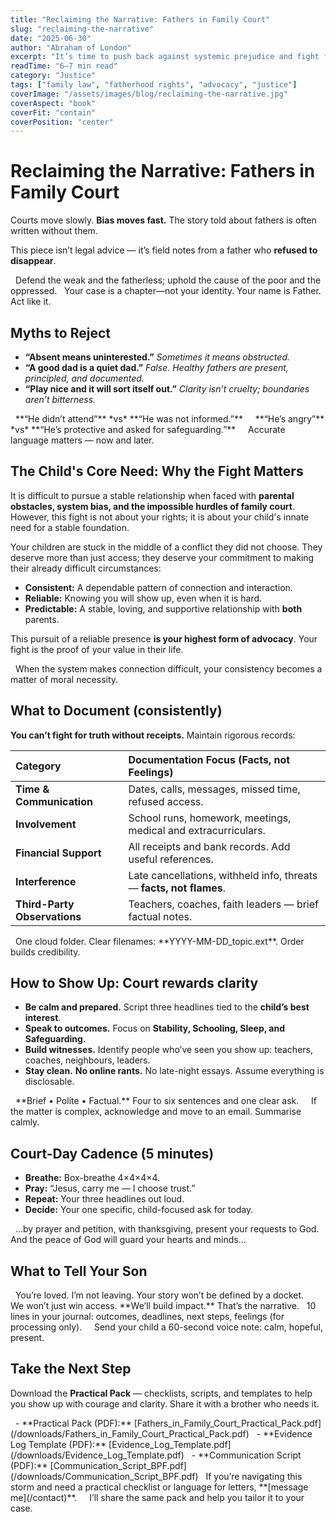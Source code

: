 ```yaml
---
title: "Reclaiming the Narrative: Fathers in Family Court"
slug: "reclaiming-the-narrative"
date: "2025-06-30"
author: "Abraham of London"
excerpt: "It’s time to push back against systemic prejudice and fight for fatherhood."
readTime: "6–7 min read"
category: "Justice"
tags: ["family law", "fatherhood rights", "advocacy", "justice"]
coverImage: "/assets/images/blog/reclaiming-the-narrative.jpg"
coverAspect: "book"
coverFit: "contain"
coverPosition: "center"
---
```


# Reclaiming the Narrative: Fathers in Family Court

Courts move slowly. **Bias moves fast.** The story told about fathers is often written without them.

This piece isn’t legal advice — it’s field notes from a father who **refused to disappear**.

<Verse cite="Psalm 82:3–4">
  Defend the weak and the fatherless; uphold the cause of the poor and the oppressed.
</Verse>

<PullLine subtle>
  Your case is a chapter—not your identity. Your name is Father. Act like it.
</PullLine>

<Rule />

## Myths to Reject

- **“Absent means uninterested.”** *Sometimes it means obstructed.*
- **“A good dad is a quiet dad.”** *False. Healthy fathers are present, principled, and documented.*
- **“Play nice and it will sort itself out.”** *Clarity isn’t cruelty; boundaries aren’t bitterness.*

<Note tone="caution" title="Watch the framing">
  **“He didn’t attend”** *vs* **“He was not informed.”**  
  **“He’s angry”** *vs* **“He’s protective and asked for safeguarding.”**  
  Accurate language matters — now and later.
</Note>

<Rule />

## The Child's Core Need: Why the Fight Matters

It is difficult to pursue a stable relationship when faced with **parental obstacles, system bias, and the impossible hurdles of family court**. However, this fight is not about your rights; it is about your child's innate need for a stable foundation.

Your children are stuck in the middle of a conflict they did not choose. They deserve more than just access; they deserve your commitment to making their already difficult circumstances:

- **Consistent:** A dependable pattern of connection and interaction.
- **Reliable:** Knowing you will show up, even when it is hard.
- **Predictable:** A stable, loving, and supportive relationship with **both** parents.

This pursuit of a reliable presence **is your highest form of advocacy**. Your fight is the proof of your value in their life.

<PullLine>
  When the system makes connection difficult, your consistency becomes a matter of moral necessity.
</PullLine>

<Rule />

## What to Document (consistently)

**You can’t fight for truth without receipts.** Maintain rigorous records:

| Category | Documentation Focus (Facts, not Feelings) |
|:---|:---|
| **Time & Communication** | Dates, calls, messages, missed time, refused access. |
| **Involvement** | School runs, homework, meetings, medical and extracurriculars. |
| **Financial Support** | All receipts and bank records. Add useful references. |
| **Interference** | Late cancellations, withheld info, threats — **facts, not flames**. |
| **Third-Party Observations** | Teachers, coaches, faith leaders — brief factual notes. |

<PullLine>
  One cloud folder. Clear filenames: **YYYY-MM-DD_topic.ext**. Order builds credibility.
</PullLine>

<Rule />

## How to Show Up: Court rewards clarity

- **Be calm and prepared.** Script three headlines tied to the **child’s best interest**.  
- **Speak to outcomes.** Focus on **Stability, Schooling, Sleep, and Safeguarding.**  
- **Build witnesses.** Identify people who’ve seen you show up: teachers, coaches, neighbours, leaders.  
- **Stay clean.** **No online rants.** No late-night essays. Assume everything is disclosable.

<Note tone="key" title="The B.P.F. rule">
  **Brief • Polite • Factual.** Four to six sentences and one clear ask.  
  If the matter is complex, acknowledge and move to an email. Summarise calmly.
</Note>

<Rule />

## Court-Day Cadence (5 minutes)

- **Breathe:** Box-breathe 4×4×4×4.  
- **Pray:** “Jesus, carry me — I choose trust.”  
- **Repeat:** Your three headlines out loud.  
- **Decide:** Your one specific, child-focused ask for today.

<Verse cite="Philippians 4:6–7">
  …by prayer and petition, with thanksgiving, present your requests to God. And the peace of God will guard your hearts and minds…
</Verse>

<Rule />

## What to Tell Your Son

<PullLine>
  You’re loved. I’m not leaving. Your story won’t be defined by a docket.  
  We won’t just win access. **We’ll build impact.** That’s the narrative.
</PullLine>

<Note tone="info" title="After the hearing (same day)">
  10 lines in your journal: outcomes, deadlines, next steps, feelings (for processing only).  
  Send your child a 60-second voice note: calm, hopeful, present.
</Note>

<Rule />

## Take the Next Step

Download the **Practical Pack** — checklists, scripts, and templates to help you show up with courage and clarity. Share it with a brother who needs it.

<Note tone="key" title="Downloads">
  - **Practical Pack (PDF):** [Fathers_in_Family_Court_Practical_Pack.pdf](/downloads/Fathers_in_Family_Court_Practical_Pack.pdf)
  - **Evidence Log Template (PDF):** [Evidence_Log_Template.pdf](/downloads/Evidence_Log_Template.pdf)
  - **Communication Script (PDF):** [Communication_Script_BPF.pdf](/downloads/Communication_Script_BPF.pdf)
</Note>

<Note tone="key" title="Practical Support">
  If you’re navigating this storm and need a practical checklist or language for letters, **[message me](/contact)**.  
  I’ll share the same pack and help you tailor it to your case.
</Note>